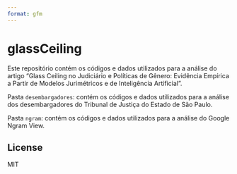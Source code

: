 ```yaml
---
format: gfm
---
```


<!-- README.md is generated from README.Rmd. Please edit that file -->

# glassCeiling

<!-- badges: start -->
<!-- badges: end -->

Este repositório contém os códigos e dados utilizados para a análise do artigo "Glass Ceiling no Judiciário e Políticas de Gênero: Evidência Empírica a Partir de Modelos Jurimétricos e de Inteligência Artificial".

Pasta `desembargadores`: contém os códigos e dados utilizados para a análise dos desembargadores do Tribunal de Justiça do Estado de São Paulo.

Pasta `ngram`: contém os códigos e dados utilizados para a análise do Google Ngram View.

## License

MIT